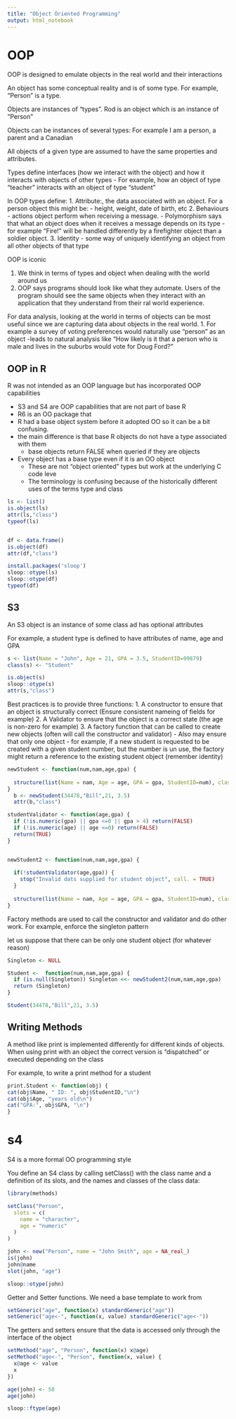 ```yaml
---
title: "Object Oriented Programming"
output: html_notebook
---
```


# OOP 

OOP is designed to emulate objects in the real world and their interactions

An object has some conceptual reality and is of some type. For example, "Person" is a type.

Objects are instances of "types".  Rod is an object which is an instance of "Person"

Objects can be instances of several types: For example I am a person, a parent and a Canadian

All objects of a given type are assumed to have the same properties and attributes.

Types define interfaces (how we interact with the object) and how it interacts with objects of other types
  - For example, how an object of type "teacher" interacts with an object of type "student"
  
In OOP types define:
  1. Attribute:, the data associated with an object. For a person object this might be:
    - height, weight, date of birth, etc
  2. Behaviours - actions object perform when receiving a message.
    - Polymorphism says that what an object does when it receives a message depends on its type
    - for example "Fire!" will be handled differently by a firefighter object than a soldier object.
  3. Identity - some way of uniquely identifying an object from all other objects of that type
  
OOP is iconic

  1. We think in terms of types and object when dealing with the world around us
  2. OOP says programs should look like what they automate.
    Users of the program should see the same objects when they interact with an application that they understand from their ral world experience.
  
For data analysis, looking at the world in terms of objects can be most useful since we are capturing data about objects in the real world.
  1. For example a survey of voting preferences would naturally use "person" as an object
    -leads to natural analysis like "How likely is it that a person who is male and lives in the suburbs would vote for Doug Ford?"
    
## OOP in R

R was not intended as an OOP language but has incorporated OOP capabilities

- S3 and S4 are OOP capabilities that are not part of base R
- R6 is an OO package that 
- R had a base object system before it adopted OO so it can be a bit confusing.
- the main difference is that base R objects do not have a type associated with them
  - base objects return FALSE when queried if they are objects
- Every object has a base type even if it is an OO object
  - These are not "object oriented" types but work at the underlying C code leve
  - The terminology is confusing because of the historically different uses of the terms type and class
  

```r

ls <- list()
is.object(ls)
attr(ls,"class")
typeof(ls)


df <- data.frame()
is.object(df)
attr(df,"class")

install.packages('sloop')
sloop::otype(ls)
sloop::otype(df)
typeof(df)

```

## S3

An S3 object is an instance of some class ad has optional attributes

For example, a student type is defined to have attributes of name, age and GPA  

```r
s <- list(Name = "John", Age = 21, GPA = 3.5, StudentID=99879)
class(s) <- "Student"

is.object(s)
sloop::otype(s)
attr(s,"class")

```

Best practices is to provide three functions:
  1. A constructor to ensure that an object is structurally correct (Ensure consistent nameing of fields for example)
  2. A Validator to ensure that the object is a correct state (the age is non-zero for example)
  3. A factory function that can be called to create new objects (often will call the constructor and validator)
    - Also may ensure that only one object - for example, if a new student is requested to be created with a given student number, but the number is un use, the factory might return a reference to the existing student object (remember identity)
    
```r

newStudent <- function(num,nam,age,gpa) {
  
  structure(list(Name = nam, Age = age, GPA = gpa, StudentID=num), class="Student")
}
  b <- newStudent(34478,"Bill",21, 3.5)
  attr(b,"class")

studentValidator <- function(age,gpa) {
  if (!is.numeric(gpa) || gpa <=0 || gpa > 4) return(FALSE)
  if (!is.numeric(age) || age <=0) return(FALSE)
  return(TRUE)
}


newStudent2 <- function(num,nam,age,gpa) {
  
  if(!studentValidator(age,gpa)) {
    stop("Invalid dats supplied for student object", call. = TRUE)
  }
  
  structure(list(Name = nam, Age = age, GPA = gpa, StudentID=num), class="student")
}
```

Factory methods are used to call the constructor and validator and do other work.
For example, enforce the singleton pattern

let us suppose that there can be only one student object (for whatever reason)

```r

Singleton <- NULL

Student <-  function(num,nam,age,gpa) {
  if (is.null(Singleton)) Singleton <<- newStudent2(num,nam,age,gpa)
  return (Singleton)
}

Student(34478,"Bill",21, 3.5)
```

## Writing Methods

A method like print is implemented differently for different kinds of objects. 
When using print with an object the correct version is "dispatched" or executed depending on the class

For example, to write a print method for a student

```r
print.Student <- function(obj) {
cat(obj$Name, " ID: ", obj$StudentID,"\n")
cat(obj$Age, "years old\n")
cat("GPA:", obj$GPA, "\n")
}
```
  

# s4

S4 is a more formal OO programming style

You define an S4 class by calling setClass() with the class name and a definition of its slots, and the names and classes of the class data:

```r

library(methods)

setClass("Person", 
  slots = c(
    name = "character", 
    age = "numeric"
  )
)

john <- new("Person", name = "John Smith", age = NA_real_)
is(john)
john@name
slot(john, "age")

sloop::otype(john)

```

Getter and Setter functions. We need a base template to work from


```r
setGeneric("age", function(x) standardGeneric("age"))
setGeneric("age<-", function(x, value) standardGeneric("age<-"))


```

The getters and setters ensure that the data is accessed only through the interface of the object

```r
setMethod("age", "Person", function(x) x@age)
setMethod("age<-", "Person", function(x, value) {
  x@age <- value
  x
})

age(john) <- 50
age(john)

sloop::ftype(age)
```

 
